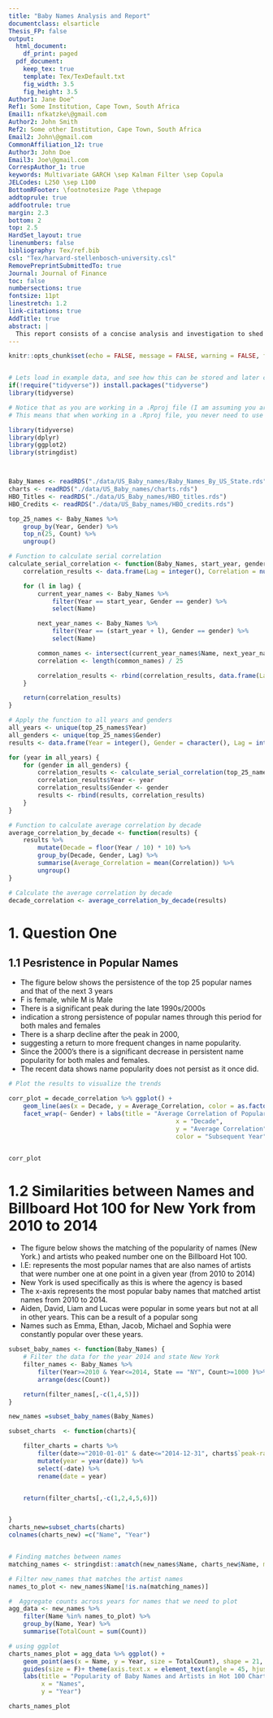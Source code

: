 ```yaml
---
title: "Baby Names Analysis and Report"
documentclass: elsarticle
Thesis_FP: false
output:
  html_document:
    df_print: paged
  pdf_document:
    keep_tex: true
    template: Tex/TexDefault.txt
    fig_width: 3.5
    fig_height: 3.5
Author1: Jane Doe^
Ref1: Some Institution, Cape Town, South Africa
Email1: nfkatzke\@gmail.com
Author2: John Smith
Ref2: Some other Institution, Cape Town, South Africa
Email2: John\@gmail.com
CommonAffiliation_12: true
Author3: John Doe
Email3: Joe\@gmail.com
CorrespAuthor_1: true
keywords: Multivariate GARCH \sep Kalman Filter \sep Copula
JELCodes: L250 \sep L100
BottomRFooter: \footnotesize Page \thepage
addtoprule: true
addfootrule: true
margin: 2.3
bottom: 2
top: 2.5
HardSet_layout: true
linenumbers: false
bibliography: Tex/ref.bib
csl: "Tex/harvard-stellenbosch-university.csl"
RemovePreprintSubmittedTo: true
Journal: Journal of Finance
toc: false
numbersections: true
fontsize: 11pt
linestretch: 1.2
link-citations: true
AddTitle: true
abstract: |
  This report consists of a concise analysis and investigation to shed light on the factors affecting baby names. This is specficially done for a New York based kids' toy design agency.
---
```




```r
knitr::opts_chunk$set(echo = FALSE, message = FALSE, warning = FALSE, fig.width = 6, fig.height = 5, fig.pos="H", fig.pos = 'H')


# Lets load in example data, and see how this can be stored and later called from your 'data' folder.
if(!require("tidyverse")) install.packages("tidyverse")
library(tidyverse)

# Notice that as you are working in a .Rproj file (I am assuming you are) - the relative paths of your directories start at your specified root.
# This means that when working in a .Rproj file, you never need to use getwd() - it is assumed as your base root automatically.

```

```r
library(tidyverse)
library(dplyr)
library(ggplot2)
library(stringdist)



Baby_Names <- readRDS("./data/US_Baby_names/Baby_Names_By_US_State.rds")
charts <- readRDS("./data/US_Baby_names/charts.rds")
HBO_Titles <- readRDS("./data/US_Baby_names/HBO_titles.rds")
HBO_Credits <- readRDS("./data/US_Baby_names/HBO_credits.rds")

```



```r

top_25_names <- Baby_Names %>%
    group_by(Year, Gender) %>%
    top_n(25, Count) %>%
    ungroup()

# Function to calculate serial correlation
calculate_serial_correlation <- function(Baby_Names, start_year, gender, lag = 1:3) {
    correlation_results <- data.frame(Lag = integer(), Correlation = numeric())

    for (l in lag) {
        current_year_names <- Baby_Names %>%
            filter(Year == start_year, Gender == gender) %>%
            select(Name)

        next_year_names <- Baby_Names %>%
            filter(Year == (start_year + l), Gender == gender) %>%
            select(Name)

        common_names <- intersect(current_year_names$Name, next_year_names$Name)
        correlation <- length(common_names) / 25

        correlation_results <- rbind(correlation_results, data.frame(Lag = l, Correlation = correlation))
    }

    return(correlation_results)
}

# Apply the function to all years and genders
all_years <- unique(top_25_names$Year)
all_genders <- unique(top_25_names$Gender)
results <- data.frame(Year = integer(), Gender = character(), Lag = integer(), Correlation = numeric())

for (year in all_years) {
    for (gender in all_genders) {
        correlation_results <- calculate_serial_correlation(top_25_names, year, gender)
        correlation_results$Year <- year
        correlation_results$Gender <- gender
        results <- rbind(results, correlation_results)
    }
}

# Function to calculate average correlation by decade
average_correlation_by_decade <- function(results) {
    results %>%
        mutate(Decade = floor(Year / 10) * 10) %>%
        group_by(Decade, Gender, Lag) %>%
        summarise(Average_Correlation = mean(Correlation)) %>%
        ungroup()
}

# Calculate the average correlation by decade
decade_correlation <- average_correlation_by_decade(results)
```

# 1. Question One 

## 1.1 Pesristence in Popular Names

* The figure below shows the persistence of the top 25 popular names and that of the next 3 years
* F is female, while M is Male
* There is a significant peak during the late 1990s/2000s
* indication a strong persistence of popular names through this period for both males and females 
* There is a sharp decline after the peak in 2000, 
* suggesting a return to more frequent changes in name popularity. 
* Since the 2000's there is  a significant decrease in persistent name popularity for both males and females. 
* The recent data shows name popularity does not persist as it once did.

```r

# Plot the results to visualize the trends

corr_plot = decade_correlation %>% ggplot() +
    geom_line(aes(x = Decade, y = Average_Correlation, color = as.factor(Lag)))+
    facet_wrap(~ Gender) + labs(title = "Average Correlation of Popular Names by Decade",
                                              x = "Decade",
                                              y = "Average Correlation",
                                              color = "Subsequent Year")


corr_plot

```

# 1.2 Similarities between Names and Billboard Hot 100 for New York from 2010 to 2014

* The figure below shows the matching of the popularity of names (New York.) and artists who peaked number one on the Billboard Hot 100.
* I.E: represents the most popular names that are also names of artists that were number one at one point in a given year (from 2010 to 2014)
* New York is used specifically as this is where the agency is based
* The x-axis represents the most popular baby names that matched artist names from 2010 to 2014.
* Aiden, David, Liam and Lucas were popular in some years but not at all in other years. This can be a result of a popular song
* Names such as Emma, Ethan, Jacob, Michael and Sophia were constantly popular over these years.


```r

subset_baby_names <- function(Baby_Names) {
    # Filter the data for the year 2014 and state New York
    filter_names <- Baby_Names %>%
        filter(Year>=2010 & Year<=2014, State == "NY", Count>=1000 )%>%
        arrange(desc(Count))

    return(filter_names[,-c(1,4,5)])
}

new_names =subset_baby_names(Baby_Names)

subset_charts  <- function(charts){

    filter_charts = charts %>%
        filter(date>="2010-01-01" & date<="2014-12-31", charts$`peak-rank`==1) %>%
        mutate(year = year(date)) %>%
        select(-date) %>%
        rename(date = year)


    return(filter_charts[,-c(1,2,4,5,6)])


}
charts_new=subset_charts(charts)
colnames(charts_new) =c("Name", "Year")


# Finding matches between names
matching_names <- stringdist::amatch(new_names$Name, charts_new$Name, maxDist = 5)

# Filter new_names that matches the artist names
names_to_plot <- new_names$Name[!is.na(matching_names)]

#  Aggregate counts across years for names that we need to plot
agg_data <- new_names %>%
    filter(Name %in% names_to_plot) %>%
    group_by(Name, Year) %>%
    summarise(TotalCount = sum(Count))

```

```r

# using ggplot
charts_names_plot = agg_data %>% ggplot() +
    geom_point(aes(x = Name, y = Year, size = TotalCount), shape = 21, fill="blue", alpha = 0.6, ) +
    guides(size = F)+ theme(axis.text.x = element_text(angle = 45, hjust = 1))+
    labs(title = "Popularity of Baby Names and Artists in Hot 100 Charts",
         x = "Names",
         y = "Year")

charts_names_plot

```

